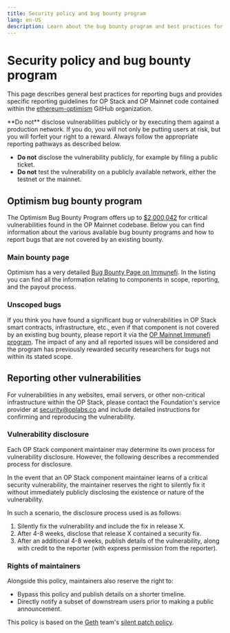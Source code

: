 ```yaml
---
title: Security policy and bug bounty program
lang: en-US
description: Learn about the bug bounty program and best practices for reporting bugs in OP Stack and OP Mainnet codebase.
---
```



# Security policy and bug bounty program

This page describes general best practices for reporting bugs and provides specific reporting guidelines for OP Stack and OP Mainnet code contained within the [ethereum-optimism](https://github.com/ethereum-optimism) GitHub organization.

<Callout type="error">
  **Do not** disclose vulnerabilities publicly or by executing them against a production network. If you do, you will not only be putting users at risk, but you will forfeit your right to a reward. Always follow the appropriate reporting pathways as described below.

  *   **Do not** disclose the vulnerability publicly, for example by filing a public ticket.
  *   **Do not** test the vulnerability on a publicly available network, either the testnet or the mainnet.
</Callout>

## Optimism bug bounty program

The Optimism Bug Bounty Program offers up to [$2,000,042](https://immunefi.com/bounty/optimism/) for critical vulnerabilities found in the OP Mainnet codebase.
Below you can find information about the various available bug bounty programs and how to report bugs that are not covered by an existing bounty.

### Main bounty page

Optimism has a very detailed [Bug Bounty Page on Immunefi](https://immunefi.com/bounty/optimism/). In the listing you can find all the information relating to components in scope, reporting, and the payout process.

### Unscoped bugs

If you think you have found a significant bug or vulnerabilities in OP Stack smart contracts, infrastructure, etc., even if that component is not covered by an existing bug bounty, please report it via the [OP Mainnet Immunefi program](https://immunefi.com/bounty/optimism/). The impact of any and all reported issues will be considered and the program has previously rewarded security researchers for bugs not within its stated scope.

## Reporting other vulnerabilities

For vulnerabilities in any websites, email servers, or other non-critical infrastructure within the OP Stack, please contact the Foundation's service provider at [security@oplabs.co](mailto:security@oplabs.co) and include detailed instructions for confirming and reproducing the vulnerability.

### Vulnerability disclosure

Each OP Stack component maintainer may determine its own process for vulnerability disclosure. However, the following describes a recommended process for disclosure.

In the event that an OP Stack component maintainer learns of a critical security vulnerability, the maintainer reserves the right to silently fix it without immediately publicly disclosing the existence or nature of the vulnerability.

In such a scenario, the disclosure process used is as follows:

1.  Silently fix the vulnerability and include the fix in release X.
2.  After 4-8 weeks, disclose that release X contained a security fix.
3.  After an additional 4-8 weeks, publish details of the vulnerability, along with credit to the reporter (with express permission from the reporter).

### Rights of maintainers

Alongside this policy, maintainers also reserve the right to:

*   Bypass this policy and publish details on a shorter timeline.
*   Directly notify a subset of downstream users prior to making a public announcement.

This policy is based on the [Geth](https://geth.ethereum.org/) team's [silent patch policy](https://geth.ethereum.org/docs/developers/geth-developer/disclosures#why-silent-patches).
